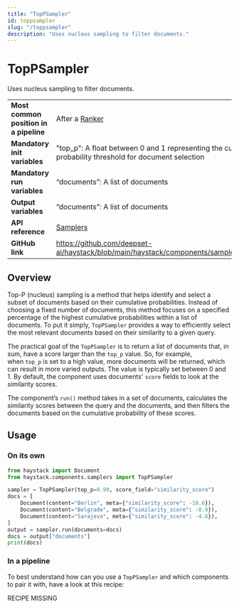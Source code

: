 ```yaml
---
title: "TopPSampler"
id: toppsampler
slug: "/toppsampler"
description: "Uses nucleus sampling to filter documents."
---
```


# TopPSampler

Uses nucleus sampling to filter documents.

|  |  |
| --- | --- |
| **Most common position in a pipeline** | After a [Ranker](../rankers.mdx)                                                                           |
| **Mandatory init variables**           | "top_p": A float between 0 and 1 representing the cumulative probability threshold for document selection |
| **Mandatory run variables**            | “documents”: A list of documents                                                                          |
| **Output variables**                   | “documents”: A list of documents                                                                          |
| **API reference**                      | [Samplers](/reference/samplers-api)                                                                              |
| **GitHub link**                        | https://github.com/deepset-ai/haystack/blob/main/haystack/components/samplers/top_p.py                  |

## Overview

Top-P (nucleus) sampling is a method that helps identify and select a subset of documents based on their cumulative probabilities. Instead of choosing a fixed number of documents, this method focuses on a specified percentage of the highest cumulative probabilities within a list of documents. To put it simply, `TopPSampler` provides a way to efficiently select the most relevant documents based on their similarity to a given query.

The practical goal of the `TopPSampler` is to return a list of documents that, in sum, have a score larger than the `top_p` value. So, for example, when `top_p` is set to a high value, more documents will be returned, which can result in more varied outputs. The value is typically set between 0 and 1. By default, the component uses documents' `score` fields to look at the similarity scores.

The component’s `run()` method takes in a set of documents, calculates the similarity scores between the query and the documents, and then filters the documents based on the cumulative probability of these scores.

## Usage

### On its own

```python
from haystack import Document
from haystack.components.samplers import TopPSampler

sampler = TopPSampler(top_p=0.99, score_field="similarity_score")
docs = [
    Document(content="Berlin", meta={"similarity_score": -10.6}),
    Document(content="Belgrade", meta={"similarity_score": -8.9}),
    Document(content="Sarajevo", meta={"similarity_score": -4.6}),
]
output = sampler.run(documents=docs)
docs = output["documents"]
print(docs)
```

### In a pipeline

To best understand how can you use a `TopPSampler` and which components to pair it with, have a look at this recipe:

RECIPE MISSING
